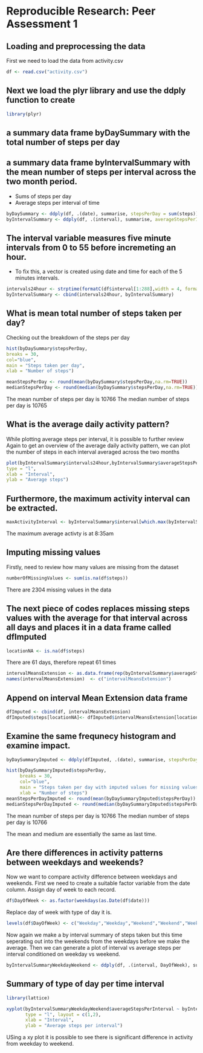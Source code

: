 # Reproducible Research: Peer Assessment 1


## Loading and preprocessing the data
First we need to load the data from activity.csv 

```r
df <- read.csv("activity.csv")
```
## Next we load the plyr library and use the ddply function to create 

```r
library(plyr)
```

## a summary data frame byDaySummary with the total number of steps per day 
## a summary data frame byIntervalSummary with the mean number of steps per interval across the two month period. 


- Sums of steps per day
- Average steps per interval of time

```r
byDaySummary <- ddply(df, .(date), summarise, stepsPerDay = sum(steps))
byIntervalSummary <- ddply(df, .(interval), summarise, averageStepsPerInterval = mean(steps,na.rm=TRUE))
```



## The interval variable measures five minute intervals from 0 to 55 before incremeting an hour.
- To fix this, a vector is created using date and time for each of the 5 minutes intervals.

```r
intervals24hour <- strptime(formatC(df$interval[1:288],width = 4, format = "d", flag = "0"), "%H%M")
byIntervalSummary <- cbind(intervals24hour, byIntervalSummary)
```

## What is mean total number of steps taken per day?

Checking out the breakdown of the steps per day

```r
hist(byDaySummary$stepsPerDay,
breaks = 30,
col="blue",
main = "Steps taken per day",
xlab = "Number of steps")

meanStepsPerDay <- round(mean(byDaySummary$stepsPerDay,na.rm=TRUE))
medianStepsPerDay <- round(median(byDaySummary$stepsPerDay,na.rm=TRUE))
```



The mean number of steps per day is 10766
The median number of steps per day is 10765


## What is the average daily activity pattern?

While plotting average steps per interval, it is possible to further review Again to get an overview of the average daily activity pattern, we can plot the number of steps in each interval averaged across the two months

```r
plot(byIntervalSummary$intervals24hour,byIntervalSummary$averageStepsPerInterval,
type = "l",  
xlab = "Interval",  
ylab = "Average steps")
```

## Furthermore, the maximum activity interval can be extracted. 

```r
maxActivityInterval <- byIntervalSummary$interval[which.max(byIntervalSummary$averageStepsPerInterval)]
```
The maximum average activty is at 8:35am


## Imputing missing values

Firstly, need to review how many values are missing from the dataset

```r
numberOfMissingValues <- sum(is.na(df$steps))
```

There are 2304 missing values in the data


## The next piece of codes replaces missing steps values with the average for that interval across all days and places it in a data frame called dfImputed

```r
locationNA <- is.na(df$steps)
```
There are 61 days, therefore repeat 61 times
```r
intervalMeansExtension <- as.data.frame(rep(byIntervalSummary$averageStepsPerInterval, times = 61)) 
names(intervalMeansExtension)  <- c("intervalMeansExtension")
```

## Append on interval Mean Extension data frame
```r
dfImputed <- cbind(df, intervalMeansExtension)
dfImputed$steps[locationNA]<- dfImputed$intervalMeansExtension[locationNA]
```


## Examine the same frequnecy histogram and examine impact.

```r
byDaySummaryImputed <- ddply(dfImputed, .(date), summarise, stepsPerDay = sum(steps,na.rm=TRUE))
```

```r
hist(byDaySummaryImputed$stepsPerDay,
     breaks = 30,
     col="blue",
     main = "Steps taken per day with imputed values for missing values",
     xlab = "Number of steps")
meanStepsPerDayImputed <- round(mean(byDaySummaryImputed$stepsPerDay))
medianStepsPerDayImputed <- round(median(byDaySummaryImputed$stepsPerDay))
```

The mean number of steps per day is 10766
The median number of steps per day is 10766

The mean and medium are essentially the same as last time.

## Are there differences in activity patterns between weekdays and weekends?

Now we want to compare activity difference between weekdays and weekends. First we need to create a suitable factor variable from the date column.
Assign day of week to each record.

```r
df$DayOfWeek <- as.factor(weekdays(as.Date(df$date)))
```
Replace day of week with type of day it is.
```r
levels(df$DayOfWeek) <- c("Weekday","Weekday","Weekend","Weekend","Weekday","Weekday","Weekday")
```
Now again we make a by interval summary of steps taken but this time seperating out into the weekends from the weekdays before we make the average.
Then we can generate a plot of interval vs average steps per interval conditioned on weekday vs weekend.

```r
byIntervalSummaryWeekdayWeekend <- ddply(df, .(interval, DayOfWeek), summarise, averageStepsPerInterval = mean(steps, na.rm=TRUE))
```

## Summary of type of day per time interval

```r
library(lattice)

xyplot(byIntervalSummaryWeekdayWeekend$averageStepsPerInterval ~ byIntervalSummaryWeekdayWeekend$interval | byIntervalSummaryWeekdayWeekend$DayOfWeek,
       type = "l", layout = c(1,2),
       xlab = "Interval",
       ylab = "Average steps per interval")
```

USing a xy plot it is possible to see there is significant difference in activity from weekday to weekend.

